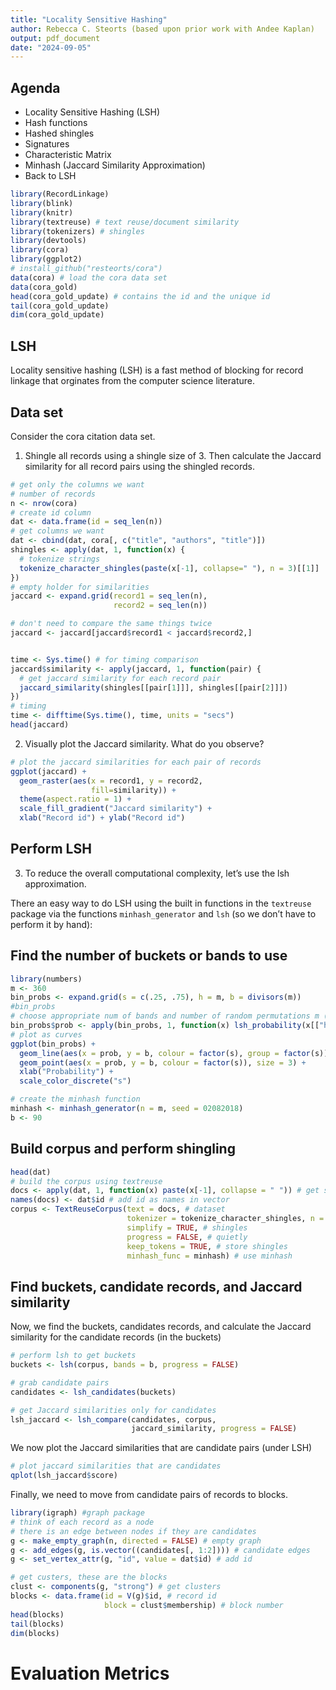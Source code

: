 ```yaml
---
title: "Locality Sensitive Hashing"
author: Rebecca C. Steorts (based upon prior work with Andee Kaplan)
output: pdf_document
date: "2024-09-05"
---
```


## Agenda

- Locality Sensitive Hashing (LSH)
- Hash functions
- Hashed shingles
- Signatures
- Characteristic Matrix
- Minhash (Jaccard Similarity Approximation)
- Back to LSH


```r
library(RecordLinkage)
library(blink)
library(knitr)
library(textreuse) # text reuse/document similarity
library(tokenizers) # shingles
library(devtools)
library(cora)
library(ggplot2)
# install_github("resteorts/cora")
data(cora) # load the cora data set
data(cora_gold) 
head(cora_gold_update) # contains the id and the unique id
tail(cora_gold_update)
dim(cora_gold_update)
```

## LSH

Locality sensitive hashing (LSH) is a fast method of blocking for record linkage that orginates from the computer science literature. 

\begin{itemize}
\item LSH tries to preserve similarity after dimension reduction.
\begin{itemize}
\item What kind of similarity? $\leftrightarrow$ What kind of dimension reduction?
\end{itemize}
\end{itemize}

## Data set

Consider the cora citation data set. 

1. Shingle all records using a shingle size of 3. Then calculate the Jaccard similarity for all record pairs using the shingled records.  

```r
# get only the columns we want
# number of records
n <- nrow(cora)
# create id column
dat <- data.frame(id = seq_len(n))  
# get columns we want
dat <- cbind(dat, cora[, c("title", "authors", "title")]) 
shingles <- apply(dat, 1, function(x) {
  # tokenize strings
  tokenize_character_shingles(paste(x[-1], collapse=" "), n = 3)[[1]]
})
# empty holder for similarities
jaccard <- expand.grid(record1 = seq_len(n), 
                       record2 = seq_len(n))

# don't need to compare the same things twice
jaccard <- jaccard[jaccard$record1 < jaccard$record2,]


time <- Sys.time() # for timing comparison
jaccard$similarity <- apply(jaccard, 1, function(pair) {
  # get jaccard similarity for each record pair
  jaccard_similarity(shingles[[pair[1]]], shingles[[pair[2]]]) 
})
# timing
time <- difftime(Sys.time(), time, units = "secs") 
head(jaccard)
```

2. Visually plot the Jaccard similarity. What do you observe?

```r
# plot the jaccard similarities for each pair of records
ggplot(jaccard) +
  geom_raster(aes(x = record1, y = record2, 
                  fill=similarity)) +
  theme(aspect.ratio = 1) +
  scale_fill_gradient("Jaccard similarity") +
  xlab("Record id") + ylab("Record id")
```

\newpage

## Perform LSH

3. To reduce the overall computational complexity, let's use the lsh approximation. 

There an easy way to do LSH using the built in functions in the `textreuse` package via the functions `minhash_generator` and `lsh` (so we don't have to perform it by hand): 

## Find the number of buckets or bands to use 

```r
library(numbers) 
m <- 360
bin_probs <- expand.grid(s = c(.25, .75), h = m, b = divisors(m))
#bin_probs
# choose appropriate num of bands and number of random permutations m (tuning parameters)
bin_probs$prob <- apply(bin_probs, 1, function(x) lsh_probability(x[["h"]], x[["b"]], x[["s"]]))
# plot as curves
ggplot(bin_probs) +
  geom_line(aes(x = prob, y = b, colour = factor(s), group = factor(s)), size = 2) +
  geom_point(aes(x = prob, y = b, colour = factor(s)), size = 3) +
  xlab("Probability") +
  scale_color_discrete("s")

# create the minhash function
minhash <- minhash_generator(n = m, seed = 02082018)
b <- 90
```

## Build corpus and perform shingling
```r
head(dat)
# build the corpus using textreuse
docs <- apply(dat, 1, function(x) paste(x[-1], collapse = " ")) # get strings
names(docs) <- dat$id # add id as names in vector
corpus <- TextReuseCorpus(text = docs, # dataset
                          tokenizer = tokenize_character_shingles, n = 3, 
                          simplify = TRUE, # shingles
                          progress = FALSE, # quietly
                          keep_tokens = TRUE, # store shingles
                          minhash_func = minhash) # use minhash
```


## Find buckets, candidate records, and Jaccard similarity
Now, we find the buckets, candidates records, and calculate the Jaccard similarity for the candidate records (in the buckets)

```r

# perform lsh to get buckets
buckets <- lsh(corpus, bands = b, progress = FALSE)

# grab candidate pairs
candidates <- lsh_candidates(buckets)

# get Jaccard similarities only for candidates
lsh_jaccard <- lsh_compare(candidates, corpus, 
                           jaccard_similarity, progress = FALSE)
```

We now plot the Jaccard similarities that are candidate pairs (under LSH)

```r
# plot jaccard similarities that are candidates
qplot(lsh_jaccard$score)
```

Finally, we need to move from candidate pairs of records to blocks. 

```r
library(igraph) #graph package
# think of each record as a node
# there is an edge between nodes if they are candidates
g <- make_empty_graph(n, directed = FALSE) # empty graph
g <- add_edges(g, is.vector((candidates[, 1:2]))) # candidate edges
g <- set_vertex_attr(g, "id", value = dat$id) # add id

# get custers, these are the blocks
clust <- components(g, "strong") # get clusters
blocks <- data.frame(id = V(g)$id, # record id
                     block = clust$membership) # block number 
head(blocks)
tail(blocks)
dim(blocks)
```

# Evaluation Metrics




<!-- ## Evaluation Metrics -->
<!-- ```{r} -->
<!-- unique_id <- cora_gold_update$unique_id -->
<!-- length(unique(unique_id)) -->
<!-- head(blocks) # id refers to the id of the record and block refers to the block number -->
<!-- head(cora_gold) # these are record pairs that match one another -->
<!-- head(unique_id) -->
<!-- table(unique_id) -->
<!-- ``` -->









<!-- \newpage -->

<!-- ```{r} -->
<!-- unique_id <- cora_gold_update$unique_id -->
<!-- reduction.ratio <- function(block.labels) { -->
<!--   n_all_comp = choose(length(block.labels), 2) -->
<!--   n_block_comp = sum(choose(table(block.labels), 2)) -->

<!--   (n_all_comp - n_block_comp) / n_all_comp -->
<!-- } -->
<!-- reduction.ratio(blocks$block) -->
<!-- ``` -->

<!-- ```{r} -->
<!-- precision <- function(block.labels, IDs) { -->
<!--   ct = xtabs(~block.labels+IDs) -->

<!--   # Number of true positives -->
<!--   TP = sum(choose(ct, 2)) -->

<!--   # Number of positives = TP + FP -->
<!--   P = sum(choose(rowSums(ct), 2))  -->

<!--   return(TP/P) -->
<!-- } -->

<!-- recall <- function(block.labels, IDs) { -->
<!--   ct = xtabs(~IDs+block.labels) -->

<!--   # Number of true positives -->
<!--   TP = sum(choose(ct, 2)) -->

<!--   # Number of true links = TP + FN -->
<!--   TL = sum(choose(rowSums(ct), 2)) -->

<!--   return(TP/TL) -->
<!-- } -->
<!-- ``` -->

<!-- ```{r} -->
<!-- precision(blocks$block, unique_id) -->
<!-- recall(blocks$block, unique_id) -->
<!-- ``` -->

<!-- ```{r} -->
<!-- library(clevr, exchanger) -->
<!-- #true_membership <- true_memberships[[cora]] -->
<!-- #true_pairs <- membership_to_pairs(true_membership) -->
<!-- #record_ids <- seq_along(true_membership) -->
<!-- ``` -->

